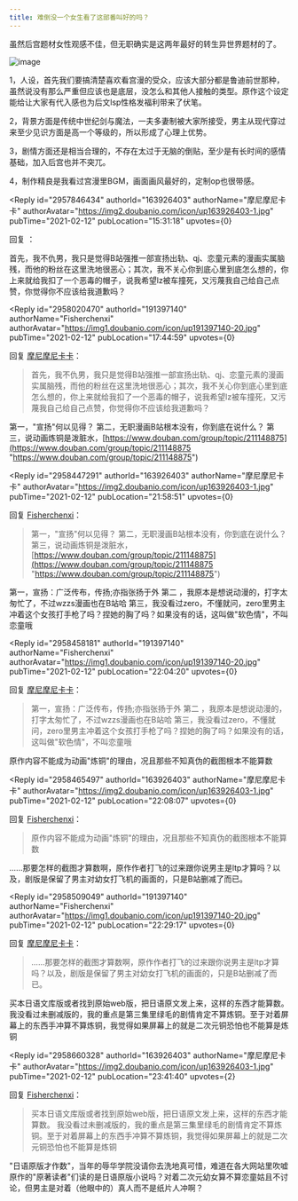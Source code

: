 ```yaml
---
title: 难倒没一个女生看了这部番叫好的吗？
---
```



<Forum groupName="无职转生：到了异..." groupUrl="https://www.douban.com/group/716243/" archivedAt="2025-05-16T17:00:55.837Z">
  <Post
    id="210591352"
    title="难倒没一个女生看了这部番叫好的吗？"
    url="https://www.douban.com/group/topic/210591352/?_spm_id=MjE0MDE3ODA1"
    pubTime="2021-02-20"
    highlightUserId="191397140"
  >
虽然后宫题材女性观感不佳，但无职确实是这两年最好的转生异世界题材的了。

![image](https://img3.doubanio.com/view/group_topic/l/public/p401061872.webp)

1，人设，首先我们要搞清楚喜欢看宫漫的受众，应该大部分都是鲁迪前世那种，虽然说没有那么严重但应该也是底层，没怎么和其他人接触的类型。原作这个设定能给让大家有代入感也为后文lsp性格发福利带来了伏笔。

2，背景方面是传统中世纪剑与魔法，一夫多妻制被大家所接受，男主从现代穿过来至少见识方面是高一个等级的，所以形成了心理上优势。

3，剧情方面还是相当合理的，不存在太过于无脑的倒贴，至少是有长时间的感情基础，加入后宫也并不突兀。

4，制作精良是我看过宫漫里BGM，画面画风最好的，定制op也很带感。

<Reply
  id="2957846434"
  authorId="163926403"
  authorName="摩尼摩尼卡卡"
  authorAvatar="https://img2.doubanio.com/icon/up163926403-1.jpg"
  pubTime="2021-02-12"
  pubLocation="15:31:18"
  upvotes={0}
>
回复 ：
 

首先，我不仇男，我只是觉得B站强推一部宣扬出轨、qj、恋童元素的漫画实属脑残，而他的粉丝在这里洗地很恶心；其次，我不关心你到底心里到底怎么想的，你上来就给我扣了一个恶毒的帽子，说我希望lz被车撞死，又污蔑我自己给自己点赞，你觉得你不应该给我道歉吗？
</Reply>

<Reply
  id="2958020470"
  authorId="191397140"
  authorName="Fisherchenxi"
  authorAvatar="https://img1.doubanio.com/icon/up191397140-20.jpg"
  pubTime="2021-02-12"
  pubLocation="17:44:59"
  upvotes={0}
>
回复 [摩尼摩尼卡卡](https://www.douban.com/people/163926403/)：
 > 首先，我不仇男，我只是觉得B站强推一部宣扬出轨、qj、恋童元素的漫画实属脑残，而他的粉丝在这里洗地很恶心；其次，我不关心你到底心里到底怎么想的，你上来就给我扣了一个恶毒的帽子，说我希望lz被车撞死，又污蔑我自己给自己点赞，你觉得你不应该给我道歉吗？

第一，"宣扬"何以见得？ 第二，无职漫画B站根本没有，你到底在说什么？
第三，说动画炼铜是泼脏水，[https://www.douban.com/group/topic/211148875](https://www.douban.com/group/topic/211148875 "https://www.douban.com/group/topic/211148875")
</Reply>

<Reply
  id="2958447291"
  authorId="163926403"
  authorName="摩尼摩尼卡卡"
  authorAvatar="https://img2.doubanio.com/icon/up163926403-1.jpg"
  pubTime="2021-02-12"
  pubLocation="21:58:51"
  upvotes={0}
>
回复 [Fisherchenxi](https://www.douban.com/people/191397140/)：
 > 第一，"宣扬"何以见得？ 第二，无职漫画B站根本没有，你到底在说什么？
> 第三，说动画炼铜是泼脏水，[https://www.douban.com/group/topic/211148875](https://www.douban.com/group/topic/211148875 "https://www.douban.com/group/topic/211148875")

第一，宣扬：广泛传布，传扬;亦指张扬于外 第二
，我原本是想说动漫的，打字太匆忙了，不过wzzs漫画也在B站哈
第三，我没看过zero，不懂就问，zero里男主冲着这个女孩打手枪了吗？捏她的胸了吗？如果没有的话，这叫做"软色情"，不叫恋童哦
</Reply>

<Reply
  id="2958458181"
  authorId="191397140"
  authorName="Fisherchenxi"
  authorAvatar="https://img1.doubanio.com/icon/up191397140-20.jpg"
  pubTime="2021-02-12"
  pubLocation="22:04:20"
  upvotes={0}
>
回复 [摩尼摩尼卡卡](https://www.douban.com/people/163926403/)：
 > 第一，宣扬：广泛传布，传扬;亦指张扬于外 第二
> ，我原本是想说动漫的，打字太匆忙了，不过wzzs漫画也在B站哈
> 第三，我没看过zero，不懂就问，zero里男主冲着这个女孩打手枪了吗？捏她的胸了吗？如果没有的话，这叫做"软色情"，不叫恋童哦

原作内容不能成为动画"炼铜"的理由，况且那些不知真伪的截图根本不能算数
</Reply>

<Reply
  id="2958465497"
  authorId="163926403"
  authorName="摩尼摩尼卡卡"
  authorAvatar="https://img2.doubanio.com/icon/up163926403-1.jpg"
  pubTime="2021-02-12"
  pubLocation="22:08:07"
  upvotes={0}
>
回复 [Fisherchenxi](https://www.douban.com/people/191397140/)：
 > 原作内容不能成为动画"炼铜"的理由，况且那些不知真伪的截图根本不能算数

......那要怎样的截图才算数啊，原作作者打飞的过来跟你说男主是ltp才算吗？以及，剧版是保留了男主对幼女打飞机的画面的，只是B站删减了而已。
</Reply>

<Reply
  id="2958509049"
  authorId="191397140"
  authorName="Fisherchenxi"
  authorAvatar="https://img1.doubanio.com/icon/up191397140-20.jpg"
  pubTime="2021-02-12"
  pubLocation="22:29:17"
  upvotes={0}
>
回复 [摩尼摩尼卡卡](https://www.douban.com/people/163926403/)：
 > ......那要怎样的截图才算数啊，原作作者打飞的过来跟你说男主是ltp才算吗？以及，剧版是保留了男主对幼女打飞机的画面的，只是B站删减了而已。

买本日语文库版或者找到原始web版，把日语原文发上来，这样的东西才能算数。
我没看过未删减版的，我的重点是第三集里绿毛的剧情肯定不算炼铜。至于对着屏幕上的东西手冲算不算炼铜，我觉得如果屏幕上的就是二次元铜恐怕也不能算是炼铜
</Reply>

<Reply
  id="2958660328"
  authorId="163926403"
  authorName="摩尼摩尼卡卡"
  authorAvatar="https://img2.doubanio.com/icon/up163926403-1.jpg"
  pubTime="2021-02-12"
  pubLocation="23:41:40"
  upvotes={2}
>
回复 [Fisherchenxi](https://www.douban.com/people/191397140/)：
 > 买本日语文库版或者找到原始web版，把日语原文发上来，这样的东西才能算数。
> 我没看过未删减版的，我的重点是第三集里绿毛的剧情肯定不算炼铜。至于对着屏幕上的东西手冲算不算炼铜，我觉得如果屏幕上的就是二次元铜恐怕也不能算是炼铜

"日语原版才作数"，当年的辱华学院没请你去洗地真可惜，难道在各大网站里吹嘘原作的"原著读者"们读的是日语原版小说吗？对着二次元幼女算不算恋童姑且不讨论，但男主是对着（他眼中的）真人而不是纸片人冲啊？
</Reply>
  </Post>
</Forum>
